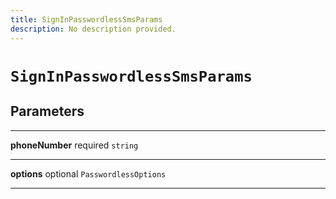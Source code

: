 ```yaml
---
title: SignInPasswordlessSmsParams
description: No description provided.
---
```


# `SignInPasswordlessSmsParams`

## Parameters

---

**phoneNumber** <span className="optional-status">required</span> `string`

---

**options** <span className="optional-status">optional</span> `PasswordlessOptions`

---
